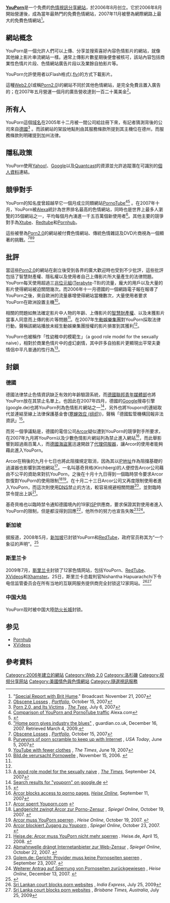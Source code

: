 {{noteTA
|G1=IT
|1=zh:視訊; zh-tw:視訊; zh-hans:视频; zh-hk:視訊; zh-sg:視頻;
}}
{{Infobox Dotcom company
| company_name     = YouPorn.com
| company_logo     = Logo de YouPorn.svg
| company_type     = [[色情網站|色情網站]]
| genre            =
| foundation       = 2006年8月
| founder          =
| location_city    = 
| location_country = {{USA}}[[洛杉磯|洛杉磯]]
| locations        =
| area_served      =
| industry         =
| products         =
| services         =
| revenue          =
| operating_income =
| net_income       =
| owner            =
| num_employees    =
| parent           =
| divisions        =
| subsid           =
| company_slogan   =
| url              = youporn.com
| screenshot       = 
| caption          = 
| alexa            = {{DecreasePositive}} 242 ({{as of|2017|8|7}})<ref name="alexa">{{cite web |url= http://www.alexa.com/siteinfo/youporn.com |title= Youporn.com Site Info |publisher= [[Alexa_Internet|Alexa Internet]] |accessdate= 2013-02-03 |archive-date= 2019-05-11 |archive-url= https://web.archive.org/web/20190511094138/https://www.alexa.com/siteinfo/youporn.com |dead-url= no }}{{en}}</ref><!--Updated monthly by OKBot.-->
| website_type     = [[色情|色情]][[視訊分享|視訊分享]]
| language         = [[英语|英语]]
| advertising      =
| registration     = 非必要
| launch_date      =
| current_status   = {{Y}}
| footnotes        =
| intl             =
}}
'''[[YouPorn|YouPorn]]'''是一个免费的[[色情|色情]][[視訊分享網站|視訊分享網站]]，於2006年8月{{fact|在[[YouTube|YouTube]]理念上}}创立。它於2006年8月開始營運後，成為當年最熱門的免費色情網站，2007年11月被譽為網際網路上最大的免費色情網站<ref>"[[Special_Report_with_Brit_Hume|Special Report with Brit Hume]]." Broadcast: November 21, 2007</ref>。

==網站概念==
YouPorn是一個允許人們可以上傳、分享並搜索喜好內容色情影片的網站，就像其他線上影片串流網站一樣。通常上傳影片數星期後便會被核可，該站內容包括商業性色情片片段、色情網站廣告片段以及業餘自拍影片等。

YouPorn允許使用者以Flash格式(.[[flv|flv]])的方式下載影片。

這種[[Web2.0|Web2.0]](或稱[[Porn2.0|Porn2.0]])的網站不同於其他色情網站，是完全免費且置入廣告的；在2007年五月營運一個月的廣告營收達到一百二十萬美金<ref name=portfolio>[http://www.portfolio.com/culture-lifestyle/culture-inc/arts/2007/10/15/YouPorn-Vivid-Entertainment-Profile Obscene Losses] {{Wayback|url=http://www.portfolio.com/culture-lifestyle/culture-inc/arts/2007/10/15/YouPorn-Vivid-Entertainment-Profile |date=20120503115653 }}, ''[[Condé_Nast_Portfolio|Portfolio]]'', October 15, 2007</ref>。

==所有人==
YouPorn這個[[域名|域名]]在2005年十二月被一間公司給註冊下來，有記者猜測背後的公司來自[[德國|德國]]<ref name=tyee>[http://thetyee.ca/Mediacheck/2007/07/06/Porn2-0/ Porn 2.0, and Its Victims] {{Wayback|url=http://thetyee.ca/Mediacheck/2007/07/06/Porn2-0/ |date=20140102200755 }}, ''[[The_Tyee|The Tyee]]'', July 6, 2007{{en}}</ref>
。而該網站的架設地點則由其服務條款所提到其主機位在德州，而服務條款則明確提到加州法律。

==隱私政策==
YouPorn使用[[Yahoo!|Yahoo!]]、[[Google|Google]]以及[[Quantcast|Quantcast]]的資源並允許追蹤潛在可識別的[[個人資料|個人資料]]連結。

==競爭對手==
YouPorn的知名度曾超越早它一個月成立同類網站[[PornoTube|PornoTube]]<ref>[http://www.alexa.com/data/details/traffic_details?site0=youporn.com&site1=pornotube.com&site2=&site3=&site4=&y=t&z=3&h=300&w=610&range=3y&size=Medium&url=youporn.com Comparison of YouPorn and PornoTube traffic] {{Wayback|url=http://www.alexa.com/data/details/traffic_details?site0=youporn.com&site1=pornotube.com&site2=&site3=&site4=&y=t&z=3&h=300&w=610&range=3y&size=Medium&url=youporn.com |date=20071025061340 }} Alexa.com{{en}}</ref><ref>{{cite web |url=http://alexa.com/data/details/traffic_details?url=youporn.com |title=Alexa traffic details for youporn.com |publisher=Alexa.com |accessdate=December 8, 2010 |archive-date=2007-11-11 |archive-url=https://web.archive.org/web/20071111110725/http://www.alexa.com/data/details/traffic_details?url=youporn.com }}{{en}}</ref>
。在2007年十月，YouPorn被[[Alexa_Internet|Alexa]]統計為世界排名最高的色情網站，同時也是世界上最多人瀏覽的35個網站之一，平均每個月內湧進一千五百萬個新使用者<ref name=guardian>[http://www.guardian.co.uk/world/2007/dec/16/film.usa "Home porn gives industry the blues"] {{Wayback|url=http://www.guardian.co.uk/world/2007/dec/16/film.usa |date=20130613220331 }}, guardian.co.uk, December 16, 2007. Retrieved March 4, 2009.{{en}}</ref>。其他主要的競爭對手為[[Xtube|Xtube]]、[[Redtube|Redtube]]和[[Pornhub|Pornhub]]。

這些被譽為[[Porn2.0|Porn2.0]]的網站被付費色情網站、傳統色情雜誌及DVD片商視為一個顯著的挑戰。<ref name=portfolio>[http://www.portfolio.com/culture-lifestyle/culture-inc/arts/2007/10/15/YouPorn-Vivid-Entertainment-Profile Obscene Losses] {{Wayback|url=http://www.portfolio.com/culture-lifestyle/culture-inc/arts/2007/10/15/YouPorn-Vivid-Entertainment-Profile |date=20120503115653 }}, ''[[Condé_Nast_Portfolio|Portfolio]]'', October 15, 2007</ref><ref>[http://www.usatoday.com/tech/techinvestor/industry/2007-06-05-internet-porn_N.htm Purveyors of porn scramble to keep up with Internet] {{Wayback|url=http://www.usatoday.com/tech/techinvestor/industry/2007-06-05-internet-porn_N.htm |date=20120713022501 }}, ''USA Today'', June 5, 2007{{en}}</ref><ref>[http://www.timesonline.co.uk/tol/comment/columnists/chris_ayres/article1951164.ece YouTube with fewer clothes] {{Wayback|url=http://www.timesonline.co.uk/tol/comment/columnists/chris_ayres/article1951164.ece |date=20110629120059 }}, ''The Times'', June 19, 2007{{en}}</ref>

==批評==
當這些[[Porn2.0|Porn2.0]]的網站在創立後受到各界的廣大歡迎時也受到不少批評，這些批評包括了智慧財產權、隱私權以及使用者自己上傳影片所大量產生的法律問題。
YouPorn每天使用超過三[[兆位元組|兆位元組]]([[Terabyte|Terabyte]]-TB)的流量，龐大的用戶以及大量的影片使得網站被迫關閉幾次。而2006年十一月德國的一個網路電子報在報導了YouPorn之後，來自歐洲的流量暴增使得網站當機數次，大量使用者要求YouPorn在歐洲設置主機<ref>[http://notes.computernotizen.de/2006/11/15/bildde-verursacht-pornowelle/ Bild.de verursacht Pornowelle] {{Wayback|url=http://notes.computernotizen.de/2006/11/15/bildde-verursacht-pornowelle/ |date=20070822194538 }}, November 15, 2006. {{de}}</ref>。

相關的問題如無法確定影片中人物的年齡、上傳影片的[[智慧財產權|智慧財產權]]、以及未獲影片當事人同意而上傳的影片等問題<ref name=tyee/>。在2007年[[生動娛樂集團|生動娛樂集團]]對YouPorn採取法律行動，聲稱該網站播放未經生動娛樂集團授權的影片損害到其獲利<ref name=guardian/>。

YouPorn也被稱作「性幼稚中的模範生」（a good role model for the sexually naive），相對於商業色情片中的虛幻劇情，其中許多自拍影片更顯現出平常夫妻情侶中平凡普通的性行為<ref>[http://timesonline.co.uk/tol/comment/columnists/caitlin_moran/article2509148.ece?openComment=true A good role model for the sexually naive] {{Wayback|url=http://timesonline.co.uk/tol/comment/columnists/caitlin_moran/article2509148.ece?openComment=true |date=20110604003102 }}, ''[[The_Times|The Times]]'', September 24, 2007</ref>。

==封鎖==
===德國===

德國法律禁止色情資訊缺乏有效的年齡驗證系統，而[[德國聯邦青年媒體部|德國聯邦青年媒體部]]也將YouPorn放在其禁止名單上。也因此在2007年四月，德國的[[Google|Google]]搜尋引擎(google.de)也將YouPorn列為色情影片網站之一<ref>[http://www.google.de/search?hl=de&q=youporn&btnG=Suche&meta= Search results for "youporn" on google.de] {{Wayback|url=http://www.google.de/search?hl=de&q=youporn&btnG=Suche&meta= |date=20160120191325 }} {{de}}</ref>，另外也將Youporn的連結取代並連結至線上法律保護基金會([[寒蝉效应_(组织)|寒蝉效应 (组织)]])，聲稱「德國監管機構回報非法資訊」<ref>{{cite web |url=http://www.chillingeffects.org/notice.cgi?sID=815 |title=German regulatory body reported illegal material — Chilling Effects Clearinghouse |publisher=Chillingeffects.org |accessdate=December 8, 2010 |archive-date=2006-02-17 |archive-url=https://web.archive.org/web/20060217015401/http://www.chillingeffects.org/notice.cgi%3FsID%3D815 |dead-url=no }}{{en}}</ref>。

而另一個爭議點是，德國的電信公司[[Arcor|Arcor]]疑似遭到YouPorn的競爭對手所要求，在2007年九月將YouPorn以及少數色情影片網站列為禁止進入網站<ref>[http://www.heise.de/english/newsticker/news/95804 Arcor blocks access to porno pages], {{Wayback|url=http://www.heise.de/english/newsticker/news/95804 |date=20070915090108 }} ''[[Heise_Online|Heise Online]]'', September 11, 2007{{en}}</ref>，而此舉影響到超過兩百萬人，而[[德國海盜黨|德國海盜黨]]迅速開啟了[[代理伺服器|代理伺服器]]，讓Arcor的使用者能夠藉此進入YouPorn。

Arcor在稍後的九月十七日也將此阻擋規定取消，因為其以[[IP地址|IP地址]]作為阻擋基礎的過濾器也影響到其他網站<ref>[https://web.archive.org/web/20070915125303/http://dsdsblog.blogspot.com/2007/09/arcor-sperrt-youporncom.html Arcor sperrt Youporn.com] {{de}}</ref>。一名叫基奇貝格(Kirchberg)的人便控告Arcor公司藉由不公平的資助來對抗YouPorn，之後在十月十九日得到一個臨時禁令要求Arcor恢復對YouPorn的使用限制<ref>[http://www.spiegel.de/netzwelt/web/0,1518,512460,00.html Landgericht zwingt Arcor zur Porno-Zensur] {{Wayback|url=http://www.spiegel.de/netzwelt/web/0,1518,512460,00.html |date=20071021044811 }}, ''Spiegel Online'', October 19, 2007. {{de icon}}</ref><ref>[http://www.heise.de/newsticker/meldung/97676 Arcor muss YouPorn sperren] {{Wayback|url=http://www.heise.de/newsticker/meldung/97676 |date=20071020133922 }}, ''Heise Online'', October 19, 2007. {{de icon}}</ref>。在十月二十三日Arcor公司又再度限制使用者進入YouPorn，而這次則使用[[DNS|DNS]]禁止的方法，較容易規避相關問題<ref>[http://www.spiegel.de/netzwelt/web/0,1518,513053,00.html Arcor blockiert Zugang zu Youporn] {{Wayback|url=http://www.spiegel.de/netzwelt/web/0,1518,513053,00.html |date=20071024022433 }}, ''Spiegel Online'', October 23, 2007. {{de}}</ref>，並對臨時禁令提出上訴<ref>[http://www.heise.de/newsticker/Arcor-muss-YouPorn-nicht-mehr-sperren--/meldung/106513 Heise.de: Arcor muss YouPorn nicht mehr sperren] {{Wayback|url=http://www.heise.de/newsticker/Arcor-muss-YouPorn-nicht-mehr-sperren--/meldung/106513 |date=20080420001549 }}. Heise.de, April 15, 2008. {{de}}</ref>。

基奇貝格也以臨時禁令通知德國境內的19家[[ISP|ISP]]供應商，要求保證其對使用者進入YouPorn的限制，但是都沒得到回應<ref>[http://www.spiegel.de/netzwelt/web/0,1518,512821,00.html Abmahnwelle drängt Internetanbieter zur Web-Zensur] {{Wayback|url=http://www.spiegel.de/netzwelt/web/0,1518,512821,00.html |date=20071023023103 }}, ''Spiegel Online'', October 22, 2007. {{de}}</ref>，他所作的努力也宣告失敗<ref>[http://www.golem.de/0711/56153.html Golem.de: Gericht: Provider muss keine Pornoseiten sperren] {{Wayback|url=http://www.golem.de/0711/56153.html |date=20071205101523 }}, September 23, 2007. {{de}}</ref><ref>[http://www.heise.de/newsticker/meldung/100513 Weiterer Antrag auf Sperrung von Pornoseiten zurückgewiesen] {{Wayback|url=http://www.heise.de/newsticker/meldung/100513 |date=20071230051632 }}, ''Heise Online'', December 13, 2007. {{de}}</ref>。

===新加坡===
据报道，2008年5月，[[新加坡|新加坡]]已封锁YouPorn和[[RedTube|RedTube]]，政府官员称其为“一个象征的声明”。<ref>{{cite news|url=http://www.reuters.com/article/oddlyEnoughNews/idUSS2322899620080523|title=Singapore bans two porn websites in symbolic move|publisher=Reuters|date=2008-05-23|accessdate=2013-12-10|archive-date=2021-05-07|archive-url=https://web.archive.org/web/20210507001502/https://www.reuters.com/article/oddlyEnoughNews/idUSS2322899620080523}}</ref>

===斯里兰卡===
2009年7月，[[斯里兰卡|斯里兰卡]]封锁了12家色情网站，包括YouPorn、[[RedTube|RedTube]]、[[XVideos|XVideos]]和[[Xhamster|Xhamster]]。25日，斯里兰卡总裁判官Nishantha Hapuarachchi下令电信监管委员会在所有当地的互联网服务提供商完全封锁这12家网站。<ref>[http://www.indianexpress.com/news/sri-lankan-court-blocks-porn-websites/494041/ Sri Lankan court blocks porn websites] {{Wayback|url=http://www.indianexpress.com/news/sri-lankan-court-blocks-porn-websites/494041/ |date=20091207040012 }}, ''India Express'', July 25, 2009</ref><ref>[http://news.brisbanetimes.com.au/breaking-news-technology/sri-lanka-court-blocks-porn-websites-20090725-dwov.html Sri Lanka court blocks porn websites] {{Wayback|url=http://news.brisbanetimes.com.au/breaking-news-technology/sri-lanka-court-blocks-porn-websites-20090725-dwov.html |date=20091003231828 }}, ''Brisbane Times, Australia'', July 25, 2009</ref>
===中国大陆===
YouPorn现时被中国大陸[[防火长城|防火长城]]封锁。

==参见==
{{colbegin|3}}
* [[Pornhub|Pornhub]]
* [[XVideos|XVideos]]
{{colend}}

==參考資料==
{{reflist|colwidth=30em}}

{{portalbar|互联网|色情}}
{{色情视频数字分发和共享平台}}
[[Category:2006年建立的網站|Category:2006年建立的網站]]
[[Category:Web_2.0|Category:Web 2.0]]
[[Category:洛杉磯|Category:洛杉磯]]
[[Category:视频分享网站|Category:视频分享网站]]
[[Category:美國情色與色情網站|Category:美國情色與色情網站]]
[[Category:隨選視訊服務|Category:隨選視訊服務]]